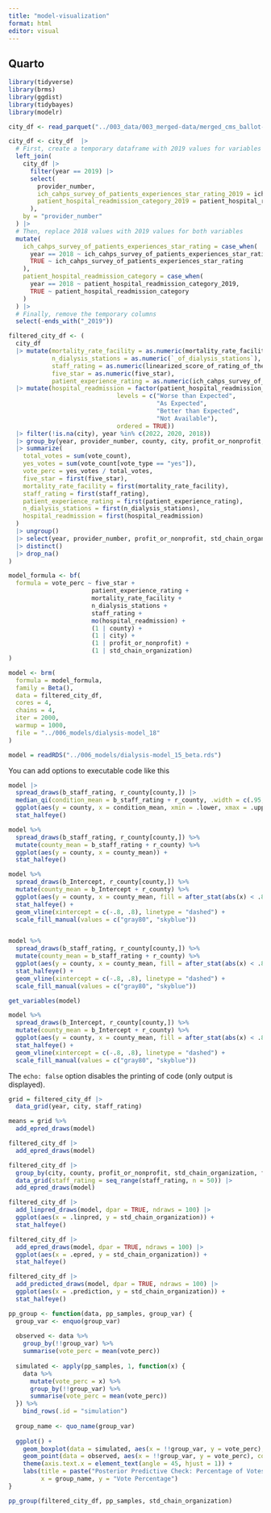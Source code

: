 ```yaml
---
title: "model-visualization"
format: html
editor: visual
---
```


## Quarto

```r
library(tidyverse)
library(brms)
library(ggdist)
library(tidybayes)
library(modelr)
```


```r
city_df <- read_parquet("../003_data/003_merged-data/merged_cms_ballot-measures_by-city.parquet")

city_df <- city_df  |> 
  # First, create a temporary dataframe with 2019 values for variables we need to impute
  left_join(
    city_df |> 
      filter(year == 2019) |>
      select(
        provider_number, 
        ich_cahps_survey_of_patients_experiences_star_rating_2019 = ich_cahps_survey_of_patients_experiences_star_rating,
        patient_hospital_readmission_category_2019 = patient_hospital_readmission_category
      ),
    by = "provider_number"
  ) |>
  # Then, replace 2018 values with 2019 values for both variables
  mutate(
    ich_cahps_survey_of_patients_experiences_star_rating = case_when(
      year == 2018 ~ ich_cahps_survey_of_patients_experiences_star_rating_2019,
      TRUE ~ ich_cahps_survey_of_patients_experiences_star_rating
    ),
    patient_hospital_readmission_category = case_when(
      year == 2018 ~ patient_hospital_readmission_category_2019,
      TRUE ~ patient_hospital_readmission_category
    )
  ) |>
  # Finally, remove the temporary columns
  select(-ends_with("_2019"))

filtered_city_df <- (
  city_df 
  |> mutate(mortality_rate_facility = as.numeric(mortality_rate_facility),
            n_dialysis_stations = as.numeric(`_of_dialysis_stations`),
            staff_rating = as.numeric(linearized_score_of_rating_of_the_dialysis_center_staff),
            five_star = as.numeric(five_star),
            patient_experience_rating = as.numeric(ich_cahps_survey_of_patients_experiences_star_rating))
  |> mutate(hospital_readmission = factor(patient_hospital_readmission_category,
                              levels = c("Worse than Expected",
                                         "As Expected",
                                         "Better than Expected",
                                         "Not Available"),
                              ordered = TRUE))
  |> filter(!is.na(city), year %in% c(2022, 2020, 2018))
  |> group_by(year, provider_number, county, city, profit_or_nonprofit, std_chain_organization)
  |> summarize(
    total_votes = sum(vote_count),
    yes_votes = sum(vote_count[vote_type == "yes"]),
    vote_perc = yes_votes / total_votes,
    five_star = first(five_star),
    mortality_rate_facility = first(mortality_rate_facility),
    staff_rating = first(staff_rating),
    patient_experience_rating = first(patient_experience_rating),
    n_dialysis_stations = first(n_dialysis_stations),
    hospital_readmission = first(hospital_readmission)
  )
  |> ungroup()
  |> select(year, provider_number, profit_or_nonprofit, std_chain_organization, county, city, five_star, mortality_rate_facility, staff_rating, patient_experience_rating, n_dialysis_stations, hospital_readmission, vote_perc)
  |> distinct()
  |> drop_na()
)
```

```r
model_formula <- bf(
  formula = vote_perc ~ five_star + 
                       patient_experience_rating +
                       mortality_rate_facility + 
                       n_dialysis_stations + 
                       staff_rating +
                       mo(hospital_readmission) +
                       (1 | county) + 
                       (1 | city) +
                       (1 | profit_or_nonprofit) +
                       (1 | std_chain_organization)
)

model <- brm(
  formula = model_formula,
  family = Beta(),
  data = filtered_city_df,
  cores = 4,
  chains = 4,
  iter = 2000,
  warmup = 1000,
  file = "../006_models/dialysis-model_18"
)
```


```r
model = readRDS("../006_models/dialysis-model_15_beta.rds")
```

You can add options to executable code like this

```r

model |> 
  spread_draws(b_staff_rating, r_county[county,]) |> 
  median_qi(condition_mean = b_staff_rating + r_county, .width = c(.95, .66)) %>%
  ggplot(aes(y = county, x = condition_mean, xmin = .lower, xmax = .upper)) +
  stat_halfeye()

model %>%
  spread_draws(b_staff_rating, r_county[county,]) %>%
  mutate(county_mean = b_staff_rating + r_county) %>%
  ggplot(aes(y = county, x = county_mean)) +
  stat_halfeye()

model %>%
  spread_draws(b_Intercept, r_county[county,]) %>%
  mutate(county_mean = b_Intercept + r_county) %>%
  ggplot(aes(y = county, x = county_mean, fill = after_stat(abs(x) < .8))) +
  stat_halfeye() +
  geom_vline(xintercept = c(-.8, .8), linetype = "dashed") +
  scale_fill_manual(values = c("gray80", "skyblue")) 


model %>%
  spread_draws(b_staff_rating, r_county[county,]) %>%
  mutate(county_mean = b_staff_rating + r_county) %>%
  ggplot(aes(y = county, x = county_mean, fill = after_stat(abs(x) < .8))) +
  stat_halfeye() +
  geom_vline(xintercept = c(-.8, .8), linetype = "dashed") +
  scale_fill_manual(values = c("gray80", "skyblue"))

get_variables(model)
```
```r
model %>%
  spread_draws(b_Intercept, r_county[county,]) %>%
  mutate(county_mean = b_Intercept + r_county) %>%
  ggplot(aes(y = county, x = county_mean, fill = after_stat(abs(x) < .8))) +
  stat_halfeye() +
  geom_vline(xintercept = c(-.8, .8), linetype = "dashed") +
  scale_fill_manual(values = c("gray80", "skyblue")) 
```

The `echo: false` option disables the printing of code (only output is displayed).
```r
grid = filtered_city_df |>
  data_grid(year, city, staff_rating)

means = grid %>%
  add_epred_draws(model)

filtered_city_df |> 
  add_epred_draws(model) 

filtered_city_df |>
  group_by(city, county, profit_or_nonprofit, std_chain_organization, five_star, patient_experience_rating, ) |>
  data_grid(staff_rating = seq_range(staff_rating, n = 50)) |>
  add_epred_draws(model) 
```
```r
filtered_city_df |> 
  add_linpred_draws(model, dpar = TRUE, ndraws = 100) |> 
  ggplot(aes(x = .linpred, y = std_chain_organization)) +
  stat_halfeye()

filtered_city_df |> 
  add_epred_draws(model, dpar = TRUE, ndraws = 100) |> 
  ggplot(aes(x = .epred, y = std_chain_organization)) +
  stat_halfeye()

filtered_city_df |> 
  add_predicted_draws(model, dpar = TRUE, ndraws = 100) |> 
  ggplot(aes(x = .prediction, y = std_chain_organization)) +
  stat_halfeye()
```

```r
pp_group <- function(data, pp_samples, group_var) {
  group_var <- enquo(group_var)
  
  observed <- data %>%
    group_by(!!group_var) %>%
    summarise(vote_perc = mean(vote_perc))
  
  simulated <- apply(pp_samples, 1, function(x) {
    data %>%
      mutate(vote_perc = x) %>%
      group_by(!!group_var) %>%
      summarise(vote_perc = mean(vote_perc))
  }) %>% 
    bind_rows(.id = "simulation")
  
  group_name <- quo_name(group_var)
  
  ggplot() +
    geom_boxplot(data = simulated, aes(x = !!group_var, y = vote_perc), alpha = 0.3) +
    geom_point(data = observed, aes(x = !!group_var, y = vote_perc), color = "red", size = 3) +
    theme(axis.text.x = element_text(angle = 45, hjust = 1)) +
    labs(title = paste("Posterior Predictive Check: Percentage of Votes in Favor of Regulation by", group_name),
         x = group_name, y = "Vote Percentage") 
}

pp_group(filtered_city_df, pp_samples, std_chain_organization)
```

